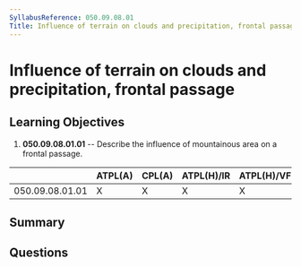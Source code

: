 ```yaml
---
SyllabusReference: 050.09.08.01
Title: Influence of terrain on clouds and precipitation, frontal passage
---
```


# Influence of terrain on clouds and precipitation, frontal passage

## Learning Objectives

1. **050.09.08.01.01** -- Describe the influence of mountainous area on a
   frontal passage.

|                 | ATPL(A) | CPL(A) | ATPL(H)/IR | ATPL(H)/VFR | CPL(H) | IR  | CBIR(A) |
| --------------- | ------- | ------ | ---------- | ----------- | ------ | --- | ------- |
| 050.09.08.01.01 | X       | X      | X          | X           | X      | X   | X       |

## Summary

## Questions
